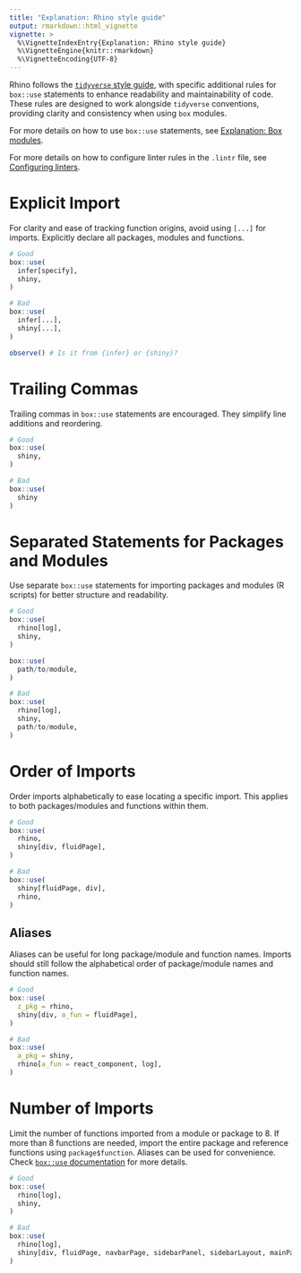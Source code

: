 ```yaml
---
title: "Explanation: Rhino style guide"
output: rmarkdown::html_vignette
vignette: >
  %\VignetteIndexEntry{Explanation: Rhino style guide}
  %\VignetteEngine{knitr::rmarkdown}
  %\VignetteEncoding{UTF-8}
---
```


Rhino follows the [`tidyverse` style guide](https://style.tidyverse.org/),
with specific additional rules for `box::use` statements to enhance readability and maintainability of code.
These rules are designed to work alongside `tidyverse` conventions, providing clarity and consistency when using `box` modules.

For more details on how to use `box::use` statements, see [Explanation: Box modules](https://appsilon.github.io/rhino/articles/explanation/box-modules.html).

For more details on how to configure linter rules in the `.lintr` file, see [Configuring linters](https://lintr.r-lib.org/articles/lintr.html#configuring-linters).

# Explicit Import

For clarity and ease of tracking function origins, avoid using `[...]` for imports. Explicitly declare all packages, modules and functions.

```r
# Good
box::use(
  infer[specify],
  shiny,
)

# Bad
box::use(
  infer[...],
  shiny[...],
)

observe() # Is it from {infer} or {shiny}?
```

# Trailing Commas

Trailing commas in `box::use` statements are encouraged. They simplify line additions and reordering.

```r
# Good
box::use(
  shiny,
)

# Bad
box::use(
  shiny
)
```

# Separated Statements for Packages and Modules

Use separate `box::use` statements for importing packages and modules (R scripts) for better structure and readability.

```r
# Good
box::use(
  rhino[log],
  shiny,
)

box::use(
  path/to/module,
)

# Bad
box::use(
  rhino[log],
  shiny,
  path/to/module,
)
```

# Order of Imports

Order imports alphabetically to ease locating a specific import. This applies to both packages/modules and functions within them.

```r
# Good
box::use(
  rhino,
  shiny[div, fluidPage],
)

# Bad
box::use(
  shiny[fluidPage, div],
  rhino,
)
```

## Aliases

Aliases can be useful for long package/module and function names. Imports should still follow the alphabetical order of package/module names and function names.

```r
# Good
box::use(
  z_pkg = rhino,
  shiny[div, a_fun = fluidPage],
)

# Bad
box::use(
  a_pkg = shiny,
  rhino[a_fun = react_component, log],
)
```

# Number of Imports

Limit the number of functions imported from a module or package to 8.
If more than 8 functions are needed, import the entire package and reference functions using `package$function`.
Aliases can be used for convenience. Check [`box::use` documentation](https://klmr.me/box/reference/use.html) for more details.

```r
# Good
box::use(
  rhino[log],
  shiny,
)

# Bad
box::use(
  rhino[log],
  shiny[div, fluidPage, navbarPage, sidebarPanel, sidebarLayout, mainPanel, tabPanel, tabsetPanel, titlePanel],
)
```

